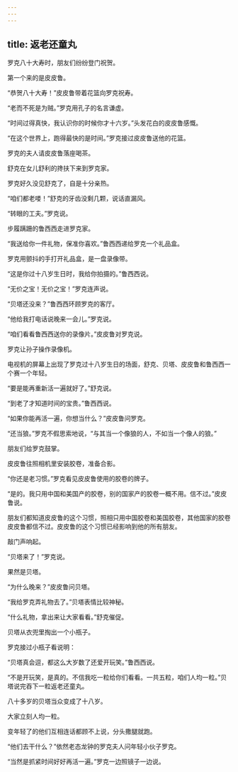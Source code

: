 ```yaml
---
---
---
```

title: 返老还童丸
---




罗克八十大寿时，朋友们纷纷登门祝贺。

第一个来的是皮皮鲁。

“恭贺八十大寿！”皮皮鲁带着花篮向罗克祝寿。

“老而不死是为贼。”罗克用孔子的名言谦虚。

“时间过得真快，我认识你的时候你才十六岁。”头发花白的皮皮鲁感慨。

“在这个世界上，跑得最快的是时间。”罗克接过皮皮鲁送他的花篮。

罗克的夫人请皮皮鲁落座喝茶。

舒克在女儿舒利的搀扶下来到罗克家。

罗克好久没见舒克了，自是十分亲热。

“咱们都老喽！”舒克的牙齿没剩几颗，说话直漏风。

“转眼的工夫。”罗克说。

步履蹒跚的鲁西西走进罗克家。

“我送给你一件礼物，保准你喜欢。”鲁西西递给罗克一个礼品盒。

罗克用颤抖的手打开礼品盒，是一盘录像带。

“这是你过十八岁生日时，我给你拍摄的。”鲁西西说。

“无价之宝！无价之宝！”罗克连声说。

“贝塔还没来？”鲁西西环顾罗克的客厅。

“他给我打电话说晚来一会儿。”罗克说。

“咱们看看鲁西西送你的录像片。”皮皮鲁对罗克说。

罗克让孙子操作录像机。

电视机的屏幕上出现了罗克过十八岁生日的场面，舒克、贝塔、皮皮鲁和鲁西西一个赛一个年轻。

“要是能再重新活一遍就好了。”舒克说。

“到老了才知道时间的宝贵。”鲁西西说。

“如果你能再活一遍，你想当什么？”皮皮鲁问罗克。

“还当狼。”罗克不假思索地说，“与其当一个像狼的人，不如当一个像人的狼。”

朋友们给罗克鼓掌。

皮皮鲁往照相机里安装胶卷，准备合影。

“你还是老习惯。”罗克看见皮皮鲁使用的胶卷的牌子。

“是的。我只用中国和美国产的胶卷，别的国家产的胶卷一概不用。信不过。”皮皮鲁说。

朋友们都知道皮皮鲁的这个习惯，照相只用中国胶卷和美国胶卷，其他国家的胶卷皮皮鲁都信不过。皮皮鲁的这个习惯已经影响到他的所有朋友。

敲门声响起。

“贝塔来了！”罗克说。

果然是贝塔。

“为什么晚来？”皮皮鲁问贝塔。

“我给罗克弄礼物去了。”贝塔表情比较神秘。

“什么礼物，拿出来让大家看看。”舒克催促。

贝塔从衣兜里掏出一个小瓶子。

罗克接过小瓶子看说明：

“贝塔真会逗，都这么大岁数了还爱开玩笑。”鲁西西说。

“不是开玩笑，是真的。不信我吃一粒给你们看看。一共五粒，咱们人均一粒。”贝塔说完吞下一粒返老还童丸。

八十多岁的贝塔当众变成了十八岁。

大家立刻人均一粒。

变年轻了的他们互相连话都顾不上说，分头撒腿就跑。

“他们去干什么？”依然老态龙钟的罗克夫人问年轻小伙子罗克。

“当然是抓紧时间好好再活一遍。”罗克一边照镜子一边说。